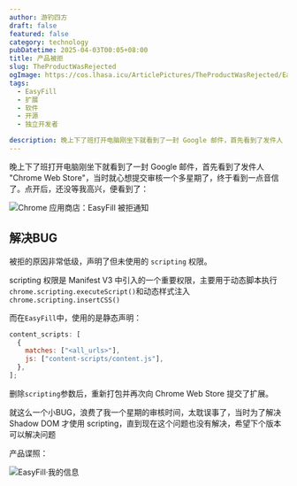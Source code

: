 ```yaml
---
author: 游钓四方
draft: false
featured: false
category: technology
pubDatetime: 2025-04-03T00:05+08:00
title: 产品被拒
slug: TheProductWasRejected
ogImage: https://cos.lhasa.icu/ArticlePictures/TheProductWasRejected/EasyFill128.webp_81
tags:
  - EasyFill
  - 扩展
  - 软件
  - 开源
  - 独立开发者

description: 晚上下了班打开电脑刚坐下就看到了一封 Google 邮件，首先看到了发件人 "Chrome Web Store"，当时就心想提交审核一个多星期了，终于看到一点音信了。点开后，还没等我高兴，便看到了.
---
```



晚上下了班打开电脑刚坐下就看到了一封 Google 邮件，首先看到了发件人 "Chrome Web Store"，当时就心想提交审核一个多星期了，终于看到一点音信了。点开后，还没等我高兴，便看到了：

<Img
  src="EasyFillRejectionNotice.webp"
  alt="Chrome 应用商店：EasyFill 被拒通知"
  exif={false}
/>

## 解决BUG

被拒的原因非常低级，声明了但未使用的 `scripting` 权限。

scripting 权限是 Manifest V3 中引入的一个重要权限，主要用于动态脚本执行`chrome.scripting.executeScript()`和动态样式注入`chrome.scripting.insertCSS()`

而在`EasyFill`中，使用的是静态声明：

```js
content_scripts: [
  {
    matches: ["<all_urls>"],
    js: ["content-scripts/content.js"],
  },
];
```

删除`scripting`参数后，重新打包并再次向 Chrome Web Store 提交了扩展。

就这么一个小BUG，浪费了我一个星期的审核时间，太耽误事了，当时为了解决 Shadow DOM 才使用 scripting，直到现在这个问题也没有解决，希望下个版本可以解决问题

产品谍照：

<Img src="MyInformation.webp" alt="EasyFill·我的信息" exif={false} />
